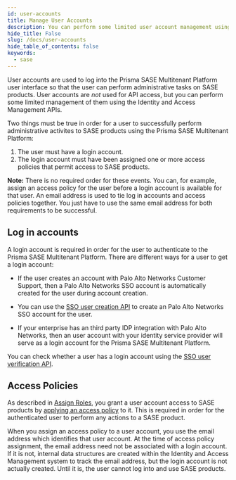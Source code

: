 ```yaml
---
id: user-accounts
title: Manage User Accounts
description: You can perform some limited user account management using the Identity and Access Management APIs.
hide_title: False
slug: /docs/user-accounts
hide_table_of_contents: false
keywords:
  - sase
---
```


User accounts are used to log into the Prisma SASE Multitenant Platform user interface so that the
user can perform administrative tasks on SASE products. User accounts are _not_ used for API access,
but you can perform some limited management of them using the Identity and Access Management APIs.

Two things must be true in order for a user to successfully perform administrative activites to SASE
products using the Prisma SASE Multitenant Platform:

1. The user must have a login account.
1. The login account must have been assigned one or more access policies that permit access to SASE
   products.

**Note:** There is no required order for these events. You can, for example, assign an access policy
for the user before a login account is available for that user. An email address is used to tie log
in accounts and access policies together. You just have to use the same email address for both
requirements to be successful.

## Log in accounts

A login account is required in order for the user to authenticate to the Prisma SASE Multitenant
Platform. There are different ways for a user to get a login account:

- If the user creates an account with Palo Alto Networks Customer Support, then a Palo Alto Networks
  SSO account is automatically created for the user during account creation.

- You can use the [SSO user creation API](/sase/api/iam/useraccounts#operation/post-iam-v1-sso_users)
  to create an Palo Alto Networks SSO account for the user.

- If your enterprise has an third party IDP integration with Palo Alto Networks, then an user account
  with your identity service provider will serve as a login account for the Prisma SASE Multitenant
  Platform.

You can check whether a user has a login account using the
[SSO user verification API](/sase/api/iam/useraccounts#operation/get-iam-v1-sso_users).

## Access Policies

As described in [Assign Roles](/sase/docs/roles-assign), you grant a user account access to
SASE products by [applying an access policy](/sase/api/iam/accesspolicies#operation/createaccess_policy)
to it. This is required in order for the authenticated user to perform any actions to
a SASE product.

When you assign an access policy to a user account, you use the email address which identifies that
user account. At the time of access policy assignment, the email address need not be associated with a
login account. If it is not, internal data structures are created within the Identity and Access
Management system to track the email address, but the login account is not actually created. Until
it is, the user cannot log into and use SASE products.
